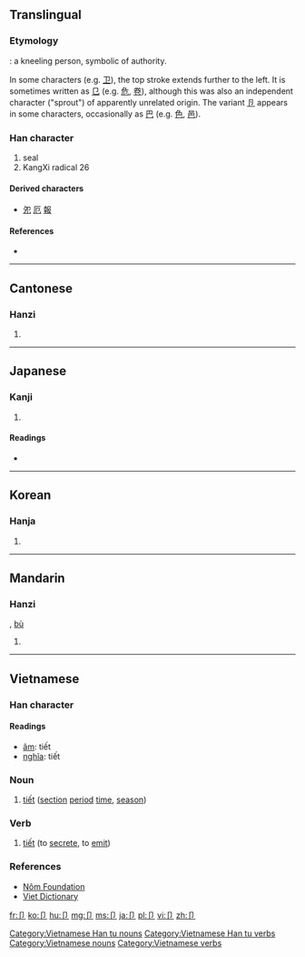 {{also|部}}
==Translingual==
===Etymology===
{{liushu|p}}: a kneeling person, symbolic of authority.

In some characters (e.g. [[卫]]), the top stroke extends further to the left. It is sometimes written as [[㔾]] (e.g. [[危]], [[卷]]), although this was also an independent character ("sprout") of apparently unrelated origin. The variant [[卪]] appears in some characters, occasionally as [[巴]] (e.g. [[色]], [[邑]]).

===Han character===
{{Han char|rn=26|rad=卩|as=00|sn=2|four=|canj=尸中 (SL)}}

# seal
# KangXi radical 26

====Derived characters====
* [[夗]] [[厄]] [[報]]

====References====
* {{Han ref|kx=0158.450|dkj=02836|dj=0363.020|hdz=10310.090|uh=5369|ud=21353}}

----

==Cantonese==

===Hanzi===
{{yue-hanzi|jyut=|y=jit3}}

# {{defn|Cantonese|sort=卩00}}

----

==Japanese==

===Kanji===
{{ja-kanji|grade=|rs=卩00}}

# {{defn|Japanese|sort=卩00}}

====Readings====
* {{ja-readings|on=[[せつ]] (setsu)|kun=[[わりふ]] (warifu)}}

----

==Korean==

===Hanja===
{{ko-hanja|hangeul=절|rv=jeol|mr=chŏl}}

# {{defn|Korean|sort=卩00}}

----

==Mandarin==

===Hanzi===
{{cmn-hanzi|pin=[[jié]] ([[jie2]])|wg=chieh<sup>2</sup>}}, [[bù]]

# {{defn|Mandarin|sort=卩00}}

----

==Vietnamese==

===Han character===
{{vi-hantu|rs=卩00}}

====Readings====
* [[音読|âm]]: tiết
* [[意義|nghĩa]]: tiết

===Noun===
{{infl|vi|noun|sc=Hant}}{{attention|vi|may need inflection template}}

# [[tiết]] ([[section]] [[period]] [[time]], [[season]])

===Verb===
{{infl|vi|verb|sc=Hant}}{{attention|vi|may need inflection template}}

# [[tiết]] (to [[secrete]], to [[emit]])

===References===
* [http://nomfoundation.org/nomdb/lookup.php Nôm Foundation]
* [http://www.vietdictionary.com Viet Dictionary]

[[Category:Vietnamese Han tu nouns]]
[[Category:Vietnamese Han tu verbs]]
[[Category:Vietnamese nouns]]
[[Category:Vietnamese verbs]]

[[fr:卩]]
[[ko:卩]]
[[hu:卩]]
[[mg:卩]]
[[ms:卩]]
[[ja:卩]]
[[pl:卩]]
[[vi:卩]]
[[zh:卩]]
